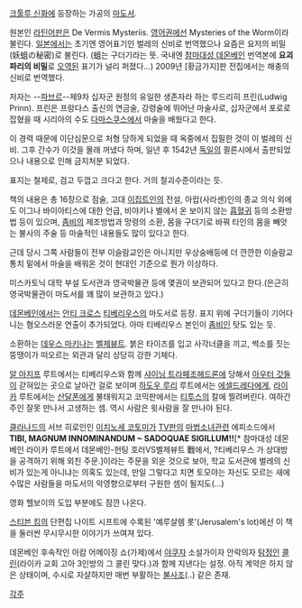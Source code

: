[[크툴루 신화]]에 등장하는 가공의 [[마도서]].

원본인 [[라틴어]]판은 De Vermis Mysteriis. [[영어]]권에선 Mysteries of the Worm이라 불린다. [[일본]]에서는 초기엔 영어표기인 벌레의 신비로 번역했으나 요즘은 요저의 비밀(妖蛆の秘密)로 불린다.
(蛆는 구더기라는 뜻. 국내엔 [[참마대성 데몬베인]] 번역본에 '''요괴파리의 비밀'''로 [[오역]]된 표기가 널리 퍼졌다...)
2009년 [황금가지]판 전집에서는 해충의 신비로 번역했다.

저자는 --[[파브르]]--제9차 십자군 원정의 유일한 생존자라 하는 루드리히 프린(Ludwig Prinn). 프린은 프랑다스 출신의 연금술, 강령술에 뛰어난 마술사로, 십자군에서 포로로 잡혔을 때 시리아의 수도 [[다마스쿠스]]에서 마술을 배웠다고 한다.

이 경력 때문에 이단심문으로 처형 당하게 되었을 때 옥중에서 집필한 것이 이 벌레의 신비. 그후 간수가 이것을 몰래 꺼냈다 하며, 일년 후 1542년 [[독일]]의 쾰른시에서 출판되었으나 내용으로 인해 금지처분 되었다.

표지는 철제로, 검고 두껍고 크다고 한다. 거의 철괴수준이라는 듯.

책의 내용은 총 16장으로 점술, 고대 [[이집트]]인의 전설, 아랍(사라센)인의 종교 의식 외에도 이그나 바이아티스에 대한 언급, 비야키나 별에서 온 보이지 않는 [[흡혈귀]] 등의 소환방법 등이 있으며, [[좀비]]의 제조방법과 망령의 소환, 몸을 구더기로 바꿔 타인의 몸을 빼앗는 불사의 주술 등 마술적인 내용들도 많이 있다고 한다.

근데 당시 그쪽 사람들이 전부 이슬람교인은 아니지만 우상숭배등에 더 깐깐한 이슬람교 통치 밑에서 마술을 배워온 것이 현대인 기준으로 뭔가 이상하다.

미스카토닉 대학 부설 도서관과 영국박물관 등에 몇권이 보관되어 있다고 한다.(은근히 영국박물관이 마도서를 꽤 많이 보관하고 있다.)

[[데몬베인]]에서는 [[안티 크로스]] [[티베리우스]]의 마도서로 등장. 표지 위에 구더기들이 기어다니는 혐오스러운 연출이 추가되었다. 아마 티베리우스 본인이 [[좀비]]인 탓도 있는 듯.

소환하는 [[데우스 마키나]]는 [[벨제뷰트]]. 붉은 타이즈를 입고 사각너클을 끼고, 썩소를 짓는 뚱땡이가 떠오르는 외관과 달리 상당히 강한 기체다.

[[알 아지프]] 루트에서는 티베리우스와 함께 [[샤이닝 트라페조헤드론]]에 당해서 [[아우터 갓]]들이 갇혀있는 곳으로 날아간 걸로 보이며 [[하도우 루리]] 루트에서는 [[에셀드레다]]에게, [[라이카]] 루트에서는 [[산달폰]]에게 불태워지고 코믹판에서는 [[티투스]]의 칼에 찔려버린다. 여하간 주인 잘못 만나서 고생하는 셈. 역시 사람은 윗사람을 잘 만나야 된다.


[[클라나드]]의 서브 히로인인 [[이치노세 코토미]]가 [[TV판]]의 [[마법소녀]]관련 에피소드에서 '''TIBI, MAGNUM INNOMINANDUM ~ SADOQUAE SIGILLUM!!'''[*  참마대성 데몬베인 라이카 루트에서 데몬베인-헌팅 호러VS벨제뷰트 戰에서, ?티베리우스 가 상대방을 공격하기 위해 외친 주문.]이라는 주문을 외운 것으로 보아, 학교 도서관에 벌레의 신비가 있는게 아니냐는 의혹도 있는데, 만일 그렇다고 치면 토모야는 자신도 모르는 새에 수많은 사람들을 마도서의 악영향으로부터 구원한 셈이 될지도(...) 

영화 헬보이의 도입 부분에도 잠깐 나온다.

[[스티븐 킹]]의 단편집 나이트 시프트에 수록된 '예루살렘 롯'(Jerusalem's lot)에선 이 책을 둘러싼 무시무시한 이야기가 쓰여져 있다. 

데몬베인 후속작인 아캄 어메이징 쇼(가제)에서 [[야쿠자]] 소설가이자 안락의자 [[탐정]]인 [[콜린]](라이카 교회 고아 3인방의 그 콜린 맞다.)과 함께 지낸다는 설정. 아직 계약은 하지 않은 상태이며, 수시로 자살하지만 매번 부활하는 [[불사조]](..) 같은 존재.

[[각주]]
